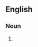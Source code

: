{{also|long-houses|long houses}}

==English==

===Noun===
{{head|en|noun plural form}}

# {{plural of|longhouse|lang=en}}